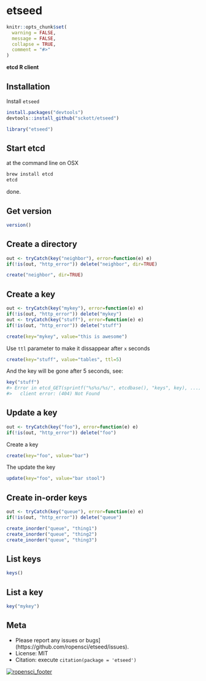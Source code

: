 etseed
========

```r
knitr::opts_chunk$set(
  warning = FALSE,
  message = FALSE,
  collapse = TRUE,
  comment = "#>"
)
```

__etcd R client__

## Installation

Install `etseed`

```r
install.packages("devtools")
devtools::install_github("sckott/etseed")
```

```r
library("etseed")
```

## Start etcd

at the command line on OSX

```sh
brew install etcd
etcd
```

done.

## Get version

```r
version()
```

## Create a directory

```r
out <- tryCatch(key("neighbor"), error=function(e) e)
if(!is(out, "http_error")) delete("neighbor", dir=TRUE)
```

```r
create("neighbor", dir=TRUE)
```

## Create a key

```r
out <- tryCatch(key("mykey"), error=function(e) e)
if(!is(out, "http_error")) delete("mykey")
out <- tryCatch(key("stuff"), error=function(e) e)
if(!is(out, "http_error")) delete("stuff")
```

```r
create(key="mykey", value="this is awesome")
```

Use `ttl` parameter to make it dissappear after `x` seconds

```r
create(key="stuff", value="tables", ttl=5)
```

And the key will be gone after 5 seconds, see:

```r
key("stuff")
#> Error in etcd_GET(sprintf("%s%s/%s/", etcdbase(), "keys", key), ...) : 
#>   client error: (404) Not Found 
```

## Update a key

```r
out <- tryCatch(key("foo"), error=function(e) e)
if(!is(out, "http_error")) delete("foo")
```

Create a key

```r
create(key="foo", value="bar")
```

The update the key

```r
update(key="foo", value="bar stool")
```

## Create in-order keys

```r
out <- tryCatch(key("queue"), error=function(e) e)
if(!is(out, "http_error")) delete("queue")
```

```r
create_inorder("queue", "thing1")
create_inorder("queue", "thing2")
create_inorder("queue", "thing3")
```

## List keys

```r
keys()
```

## List a key

```r
key("mykey")
```

## Meta

* Please report any issues or bugs](https://github.com/ropensci/etseed/issues).
* License: MIT
* Citation: execute `citation(package = 'etseed')`

[![ropensci_footer](http://ropensci.org/public_images/github_footer.png)](http://ropensci.org)
